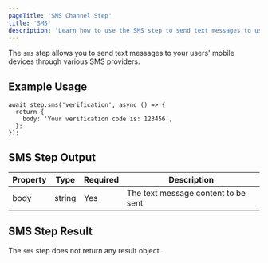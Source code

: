 ```yaml
---
pageTitle: 'SMS Channel Step'
title: 'SMS'
description: 'Learn how to use the SMS step to send text messages to users'
---
```


The `sms` step allows you to send text messages to your users' mobile devices through various SMS providers.

## Example Usage

```tsx
await step.sms('verification', async () => {
  return {
    body: 'Your verification code is: 123456',
  };
});
```

## SMS Step Output

| Property | Type   | Required | Description                         |
| -------- | ------ | -------- | ----------------------------------- |
| body     | string | Yes      | The text message content to be sent |

## SMS Step Result

The `sms` step does not return any result object.
